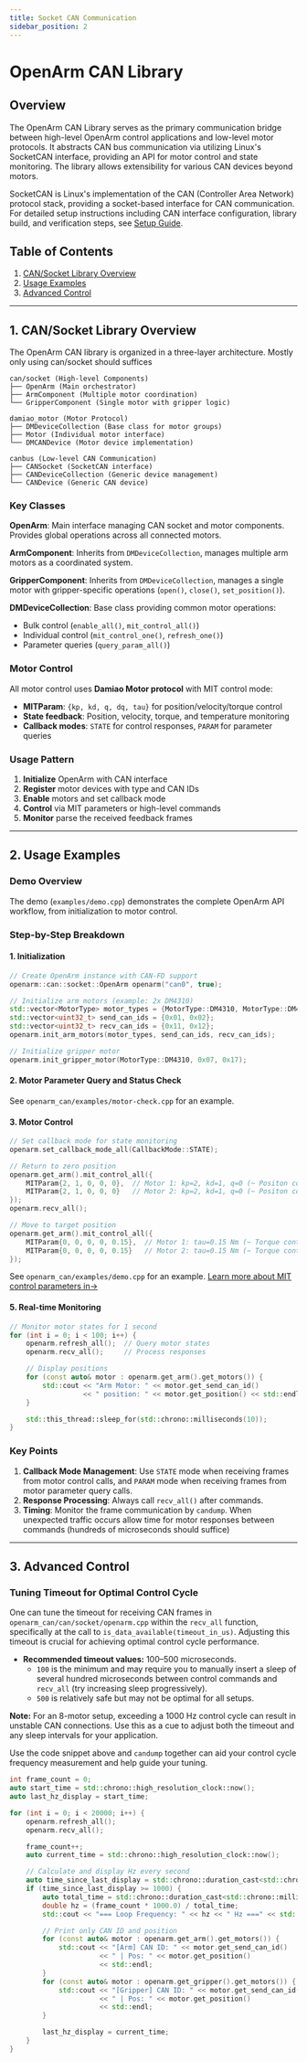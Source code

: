 ```yaml
---
title: Socket CAN Communication
sidebar_position: 2
---
```


# OpenArm CAN Library

## Overview

The OpenArm CAN Library serves as the primary communication bridge between high-level OpenArm control applications and low-level motor protocols. It abstracts CAN bus communication via utilizing Linux's SocketCAN interface, providing an API for motor control and state monitoring. The library allows extensibility for various CAN devices beyond motors.

SocketCAN is Linux's implementation of the CAN (Controller Area Network) protocol stack, providing a socket-based interface for CAN communication. For detailed setup instructions including CAN interface configuration, library build, and verification steps, see [Setup Guide](/software/setup).

## Table of Contents
1. [CAN/Socket Library Overview](#1-cansocket-library-overview)
2. [Usage Examples](#2-usage-examples)
3. [Advanced Control](#3-advanced-control)

---

## 1. CAN/Socket Library Overview

The OpenArm CAN library is organized in a three-layer architecture. Mostly only using can/socket should suffices
```
can/socket (High-level Components)
├── OpenArm (Main orchestrator)
├── ArmComponent (Multiple motor coordination)
└── GripperComponent (Single motor with gripper logic)

damiao_motor (Motor Protocol)
├── DMDeviceCollection (Base class for motor groups)
├── Motor (Individual motor interface)
└── DMCANDevice (Motor device implementation)

canbus (Low-level CAN Communication)
├── CANSocket (SocketCAN interface)
├── CANDeviceCollection (Generic device management)
└── CANDevice (Generic CAN device)
```

### Key Classes

**OpenArm**: Main interface managing CAN socket and motor components. Provides global operations across all connected motors.

**ArmComponent**: Inherits from `DMDeviceCollection`, manages multiple arm motors as a coordinated system.

**GripperComponent**: Inherits from `DMDeviceCollection`, manages a single motor with gripper-specific operations (`open()`, `close()`, `set_position()`).

**DMDeviceCollection**: Base class providing common motor operations:
- Bulk control (`enable_all()`, `mit_control_all()`)
- Individual control (`mit_control_one()`, `refresh_one()`)
- Parameter queries (`query_param_all()`)

### Motor Control

All motor control uses **Damiao Motor protocol** with MIT control mode:
- **MITParam**: `{kp, kd, q, dq, tau}` for position/velocity/torque control
- **State feedback**: Position, velocity, torque, and temperature monitoring
- **Callback modes**: `STATE` for control responses, `PARAM` for parameter queries

### Usage Pattern

1. **Initialize** OpenArm with CAN interface
2. **Register** motor devices with type and CAN IDs
3. **Enable** motors and set callback mode
4. **Control** via MIT parameters or high-level commands
5. **Monitor** parse the received feedback frames
---

## 2. Usage Examples

### Demo Overview

The demo (`examples/demo.cpp`) demonstrates the complete OpenArm API workflow, from initialization to motor control.

### Step-by-Step Breakdown

#### 1. Initialization
```cpp
// Create OpenArm instance with CAN-FD support
openarm::can::socket::OpenArm openarm("can0", true);

// Initialize arm motors (example: 2x DM4310)
std::vector<MotorType> motor_types = {MotorType::DM4310, MotorType::DM4310};
std::vector<uint32_t> send_can_ids = {0x01, 0x02};
std::vector<uint32_t> recv_can_ids = {0x11, 0x12};
openarm.init_arm_motors(motor_types, send_can_ids, recv_can_ids);

// Initialize gripper motor
openarm.init_gripper_motor(MotorType::DM4310, 0x07, 0x17);
```

#### 2. Motor Parameter Query and Status Check

See `openarm_can/examples/motor-check.cpp` for an example.

#### 3. Motor Control
```cpp
// Set callback mode for state monitoring
openarm.set_callback_mode_all(CallbackMode::STATE);

// Return to zero position
openarm.get_arm().mit_control_all({
    MITParam{2, 1, 0, 0, 0},  // Motor 1: kp=2, kd=1, q=0 (~ Positon control)
    MITParam{2, 1, 0, 0, 0}   // Motor 2: kp=2, kd=1, q=0 (~ Positon control)
});
openarm.recv_all();

// Move to target position
openarm.get_arm().mit_control_all({
    MITParam{0, 0, 0, 0, 0.15},  // Motor 1: tau=0.15 Nm (~ Torque control)
    MITParam{0, 0, 0, 0, 0.15}   // Motor 2: tau=0.15 Nm (~ Torque control)
});
```
See `openarm_can/examples/demo.cpp` for an example.
[Learn more about MIT control parameters in→](/software/setup/motor-can)

#### 5. Real-time Monitoring
```cpp
// Monitor motor states for 1 second
for (int i = 0; i < 100; i++) {
    openarm.refresh_all();  // Query motor states
    openarm.recv_all();     // Process responses

    // Display positions
    for (const auto& motor : openarm.get_arm().get_motors()) {
        std::cout << "Arm Motor: " << motor.get_send_can_id()
                  << " position: " << motor.get_position() << std::endl;
    }

    std::this_thread::sleep_for(std::chrono::milliseconds(10));
}
```

### Key Points

1. **Callback Mode Management**: Use `STATE` mode when receiving frames from motor control calls, and `PARAM` mode when receiving frames from motor parameter query calls.
2. **Response Processing**: Always call `recv_all()` after commands.
3. **Timing**: Monitor the frame communication by `candump`. When unexpected traffic occurs allow time for motor responses between commands (hundreds of microseconds should suffice)

---

## 3. Advanced Control


### Tuning Timeout for Optimal Control Cycle

One can tune the timeout for receiving CAN frames in `openarm_can/can/socket/openarm.cpp` within the `recv_all` function, specifically at the call to `is_data_available(timeout_in_us)`. Adjusting this timeout is crucial for achieving optimal control cycle performance.

- **Recommended timeout values:** 100–500 microseconds.
  - `100` is the minimum and may require you to manually insert a sleep of several hundred microseconds between control commands and `recv_all` (try increasing sleep progressively).
  - `500` is relatively safe but may not be optimal for all setups.

**Note:** For an 8-motor setup, exceeding a 1000 Hz control cycle can result in unstable CAN connections. Use this as a cue to adjust both the timeout and any sleep intervals for your application.

Use the code snippet above and `candump` together can aid your control cycle frequency measurement and help guide your tuning.

```cpp
int frame_count = 0;
auto start_time = std::chrono::high_resolution_clock::now();
auto last_hz_display = start_time;

for (int i = 0; i < 20000; i++) {
    openarm.refresh_all();
    openarm.recv_all();

    frame_count++;
    auto current_time = std::chrono::high_resolution_clock::now();

    // Calculate and display Hz every second
    auto time_since_last_display = std::chrono::duration_cast<std::chrono::milliseconds>(current_time - last_hz_display).count();
    if (time_since_last_display >= 1000) {
        auto total_time = std::chrono::duration_cast<std::chrono::milliseconds>(current_time - start_time).count();
        double hz = (frame_count * 1000.0) / total_time;
        std::cout << "=== Loop Frequency: " << hz << " Hz ===" << std::endl;

        // Print only CAN ID and position
        for (const auto& motor : openarm.get_arm().get_motors()) {
            std::cout << "[Arm] CAN ID: " << motor.get_send_can_id()
                      << " | Pos: " << motor.get_position()
                      << std::endl;
        }
        for (const auto& motor : openarm.get_gripper().get_motors()) {
            std::cout << "[Gripper] CAN ID: " << motor.get_send_can_id()
                      << " | Pos: " << motor.get_position()
                      << std::endl;
        }

        last_hz_display = current_time;
    }
}
```
